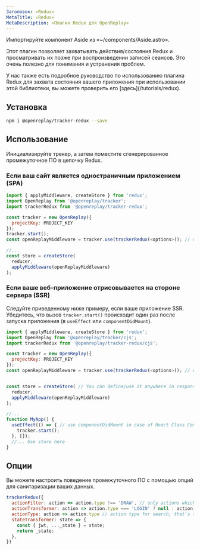 ```yaml
---
Заголовок: «Redux»
MetaTitle: «Redux»
MetaDescription: «Плагин Redux для OpenReplay»
---
```

Импортируйте компонент Aside из «~/components/Aside.astro».

Этот плагин позволяет захватывать действия/состояния Redux и просматривать их позже при воспроизведении записей сеансов. Это очень полезно для понимания и устранения проблем.

<Aside type="tip">
  У нас также есть подробное руководство по использованию плагина Redux для захвата состояния вашего приложения при использовании этой библиотеки, вы можете проверить его [здесь](/tutorials/redux).
</Aside>

## Установка


```bash
npm i @openreplay/tracker-redux --save
```


## Использование

Инициализируйте трекер, а затем поместите сгенерированное промежуточное ПО в цепочку Redux.

### Если ваш сайт является одностраничным приложением (SPA)


```js
import { applyMiddleware, createStore } from 'redux';
import OpenReplay from '@openreplay/tracker';
import trackerRedux from '@openreplay/tracker-redux';

const tracker = new OpenReplay({
  projectKey: PROJECT_KEY
});
tracker.start();
const openReplayMiddleware = tracker.use(trackerRedux(<options>)); // check list of available options below

//...
const store = createStore(
  reducer,
  applyMiddleware(openReplayMiddleware) 
);
```


### Если ваше веб-приложение отрисовывается на стороне сервера (SSR)

Следуйте приведенному ниже примеру, если ваше приложение SSR. Убедитесь, что вызов `tracker.start()` происходит один раз после запуска приложения (в `useEffect` или `componentDidMount`).


```js
import { applyMiddleware, createStore } from 'redux';
import OpenReplay from '@openreplay/tracker/cjs';
import trackerRedux from '@openreplay/tracker-redux/cjs';

const tracker = new OpenReplay({
  projectKey: PROJECT_KEY
});
const openReplayMiddleware = tracker.use(trackerRedux(<options>)); // check list of available options below


const store = createStore( // You can define/use it anywhere in response handlers
  reducer,
  applyMiddleware(openReplayMiddleware)
);

//...
function MyApp() {
  useEffect(() => { // use componentDidMount in case of React Class Component
    tracker.start();
  }, []);
  //... Use store here
}

```


## Опции

Вы можете настроить поведение промежуточного ПО с помощью опций для санитаризации ваших данных.


```js
trackerRedux({
  actionFilter: action => action.type !== 'DRAW', // only actions which pass this test will be recorded
  actionTransformer: action => action.type === 'LOGIN' ? null : action,
  actionType: action => action.type // action type for search, that's the default one
  stateTransformer: state => {
    const { jwt, ..._state } = state;
    return _state;
  },
})
```

